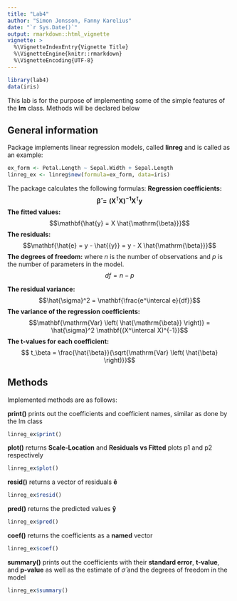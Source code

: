 ```yaml
---
title: "Lab4"
author: "Simon Jonsson, Fanny Karelius"
date: "`r Sys.Date()`"
output: rmarkdown::html_vignette
vignette: >
  %\VignetteIndexEntry{Vignette Title}
  %\VignetteEngine{knitr::rmarkdown}
  %\VignetteEncoding{UTF-8}
---
```

```r
library(lab4)
data(iris)
```
This lab is for the purpose of implementing some of the simple features of the **lm** class. Methods will be declared below

## General information
Package implements linear regression models, called **linreg** and is called as an example:
```r
ex_form <- Petal.Length ~ Sepal.Width + Sepal.Length
linreg_ex <- linreg$new(formula=ex_form, data=iris)
```

The package calculates the following formulas:
**Regression coefficients:**
$$\mathbf{\hat{\beta} = \left(X^\intercal X\right)^{-1} X^\intercal y}$$
**The fitted values:**
$$\mathbf{\hat{y} = X \hat{\mathrm{\beta}}}$$
**The residuals:**
$$\mathbf{\hat{e} = y - \hat{{y}} = y - X \hat{\mathrm{\beta}}}$$
**The degrees of freedom:** where $n$ is the number of observations and $p$ is the number of parameters in the model.
$$df=n-p$$

**The residual variance:**
$$\hat{\sigma}^2 = \mathbf{\frac{e^\intercal e}{df}}$$
**The variance of the regression coefficients:**
$$\mathbf{\mathrm{Var} \left( \hat{\mathrm{\beta}} \right)} = \hat{\sigma}^2 \mathbf{(X^\intercal X)^{-1}}$$
**The t-values for each coefficient:**
$$ t_\beta = \frac{\hat{\beta}}{\sqrt{\mathrm{Var} \left( \hat{\beta} \right)}}$$

## Methods

Implemented methods are as follows:

**print()** prints out the coefficients and coefficient names, similar as done by the lm class
```r
linreg_ex$print()
```

**plot()** returns **Scale-Location** and **Residuals vs Fitted** plots p1 and p2 respectively
```r
linreg_ex$plot()
```

**resid()** returns a vector of residuals $\mathbf{\hat{e}}$
```r
linreg_ex$resid()
```

**pred()** returns the predicted values $\mathbf{\hat{y}}$ 
```r
linreg_ex$pred()
```

**coef()** returns the coefficients as a **named** vector
```r
linreg_ex$coef()
```

**summary()** prints out the coefficients with their **standard error**, **t-value**, and **p-value** as well as the estimate of $\hat{\sigma}$ and the degrees of freedom in the model

```r
linreg_ex$summary()
```
